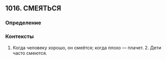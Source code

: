 ## 1016. СМЕЯТЬСЯ
### Определение


### Контексты
1. Когда человеку хорошо, он смеётся; когда плохо — плачет. 2. Дети часто смеются.

